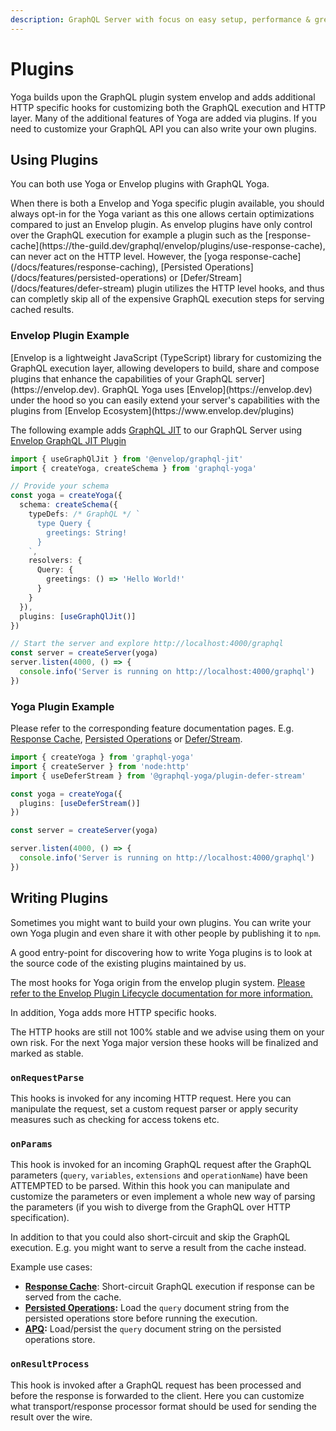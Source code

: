 ```yaml
---
description: GraphQL Server with focus on easy setup, performance & great developer experience
---
```


# Plugins

Yoga builds upon the GraphQL plugin system envelop and adds additional HTTP specific hooks for customizing both the GraphQL execution and HTTP layer.
Many of the additional features of Yoga are added via plugins. If you need to customize your GraphQL API you can also write your own plugins.

## Using Plugins

You can both use Yoga or Envelop plugins with GraphQL Yoga.

<Callout>
  When there is both a Envelop and Yoga specific plugin available, you should
  always opt-in for the Yoga variant as this one allows certain optimizations
  compared to just an Envelop plugin. As envelop plugins have only control over
  the GraphQL execution for example a plugin such as the
  [response-cache](https://the-guild.dev/graphql/envelop/plugins/use-response-cache),
  can never act on the HTTP level. However, the [yoga
  response-cache](/docs/features/response-caching), [Persisted
  Operations](/docs/features/persisted-operations) or
  [Defer/Stream](/docs/features/defer-stream) plugin utilizes the HTTP level
  hooks, and thus can completly skip all of the expensive GraphQL execution
  steps for serving cached results.
</Callout>

### Envelop Plugin Example

<Callout>
  [Envelop is a lightweight JavaScript (TypeScript) library for customizing the
  GraphQL execution layer, allowing developers to build, share and compose
  plugins that enhance the capabilities of your GraphQL
  server](https://envelop.dev). GraphQL Yoga uses [Envelop](https://envelop.dev)
  under the hood so you can easily extend your server's capabilities with the
  plugins from [Envelop Ecosystem](https://www.envelop.dev/plugins)
</Callout>

The following example adds [GraphQL JIT](https://github.com/zalando-incubator/graphql-jit) to our GraphQL Server using [Envelop GraphQL JIT Plugin](https://www.envelop.dev/plugins/use-graphql-jit)

```ts
import { useGraphQlJit } from '@envelop/graphql-jit'
import { createYoga, createSchema } from 'graphql-yoga'

// Provide your schema
const yoga = createYoga({
  schema: createSchema({
    typeDefs: /* GraphQL */ `
      type Query {
        greetings: String!
      }
    `,
    resolvers: {
      Query: {
        greetings: () => 'Hello World!'
      }
    }
  }),
  plugins: [useGraphQlJit()]
})

// Start the server and explore http://localhost:4000/graphql
const server = createServer(yoga)
server.listen(4000, () => {
  console.info('Server is running on http://localhost:4000/graphql')
})
```

### Yoga Plugin Example

Please refer to the corresponding feature documentation pages. E.g. [Response Cache](/docs/features/response-caching), [Persisted Operations](/docs/features/persisted-operations) or [Defer/Stream](/docs/features/defer-stream).

```ts filename="Yoga Defer Stream Plugin Usage Example"
import { createYoga } from 'graphql-yoga'
import { createServer } from 'node:http'
import { useDeferStream } from '@graphql-yoga/plugin-defer-stream'

const yoga = createYoga({
  plugins: [useDeferStream()]
})

const server = createServer(yoga)

server.listen(4000, () => {
  console.info('Server is running on http://localhost:4000/graphql')
})
```

## Writing Plugins

Sometimes you might want to build your own plugins. You can write your own Yoga plugin and even share it with other people by publishing it to `npm`.

<Callout>
  A good entry-point for discovering how to write Yoga plugins is to look at the
  source code of the existing plugins maintained by us.
</Callout>

The most hooks for Yoga origin from the envelop plugin system. [Please refer to the Envelop Plugin Lifecycle documentation for more information.](https://the-guild.dev/graphql/envelop/docs/plugins/lifecycle)

In addition, Yoga adds more HTTP specific hooks.

<Callout>
  The HTTP hooks are still not 100% stable and we advise using them on your own
  risk. For the next Yoga major version these hooks will be finalized and marked
  as stable.
</Callout>

### `onRequestParse`

This hooks is invoked for any incoming HTTP request.
Here you can manipulate the request, set a custom request parser or apply security measures such as checking for access tokens etc.

### `onParams`

This hook is invoked for an incoming GraphQL request after the GraphQL parameters (`query`, `variables`, `extensions` and `operationName`) have been ATTEMPTED to be parsed.
Within this hook you can manipulate and customize the parameters or even implement a whole new way of parsing the parameters (if you wish to diverge from the GraphQL over HTTP specification).

In addition to that you could also short-circuit and skip the GraphQL execution. E.g. you might want to serve a result from the cache instead.

Example use cases:

- **[Response Cache](/docs/features/response-caching)**: Short-circuit GraphQL execution if response can be served from the cache.
- **[Persisted Operations](/docs/features/persisted-operations):** Load the `query` document string from the persisted operations store before running the execution.
- **[APQ](/docs/features/automatic-persisted-queries):** Load/persist the `query` document string on the persisted operations store.

### `onResultProcess`

This hook is invoked after a GraphQL request has been processed and before the response is forwarded to the client. Here you can customize what transport/response processor format should be used for sending the result over the wire.
